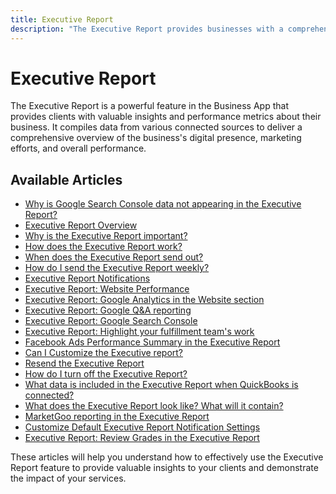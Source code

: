 ```yaml
---
title: Executive Report
description: "The Executive Report provides businesses with a comprehensive overview of their digital presence and marketing performance metrics."
---
```


# Executive Report

The Executive Report is a powerful feature in the Business App that provides clients with valuable insights and performance metrics about their business. It compiles data from various connected sources to deliver a comprehensive overview of the business's digital presence, marketing efforts, and overall performance.

## Available Articles

- [Why is Google Search Console data not appearing in the Executive Report?](/business-app/executive-report/why-is-google-search-console-data-not-appearing)
- [Executive Report Overview](/business-app/executive-report/executive-report-overview)
- [Why is the Executive Report important?](/business-app/executive-report/why-is-the-executive-report-important)
- [How does the Executive Report work?](/business-app/executive-report/how-does-the-executive-report-work)
- [When does the Executive Report send out?](/business-app/executive-report/when-does-the-executive-report-send-out)
- [How do I send the Executive Report weekly?](/business-app/executive-report/how-to-send-executive-report-weekly)
- [Executive Report Notifications](/business-app/executive-report/executive-report-notifications)
- [Executive Report: Website Performance](/business-app/executive-report/website-performance)
- [Executive Report: Google Analytics in the Website section](/business-app/executive-report/google-analytics-website-section)
- [Executive Report: Google Q&A reporting](/business-app/executive-report/google-qa-reporting)
- [Executive Report: Google Search Console](/business-app/executive-report/executive-report-google-search-console)
- [Executive Report: Highlight your fulfillment team's work](/business-app/executive-report/executive-report)
- [Facebook Ads Performance Summary in the Executive Report](/business-app/executive-report/facebook-ads-performance)
- [Can I Customize the Executive report?](/business-app/executive-report/customize-executive-report)
- [Resend the Executive Report](/business-app/executive-report/resend-the-executive-report)
- [How do I turn off the Executive Report?](/business-app/executive-report/how-do-i-turn-off-the-executive-report)
- [What data is included in the Executive Report when QuickBooks is connected?](/business-app/executive-report/what-data-is-included-in-the-executive-report-when-quickbooks-is-connected)
- [What does the Executive Report look like? What will it contain?](/business-app/executive-report/what-does-executive-report-look-like)
- [MarketGoo reporting in the Executive Report](/business-app/executive-report/marketgoo-reporting)
- [Customize Default Executive Report Notification Settings](/business-app/executive-report/customize-default-executive-report-notification-settings)
- [Executive Report: Review Grades in the Executive Report](/business-app/executive-report/review-grades)

These articles will help you understand how to effectively use the Executive Report feature to provide valuable insights to your clients and demonstrate the impact of your services.